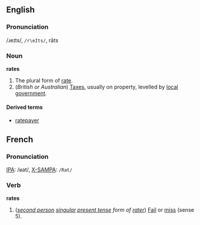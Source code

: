 ==English==

===Pronunciation===

/ɹeɪts/, <tt>/r\eIts/</tt>, rāts

===Noun===

'''rates'''

#The plural form of [[rate]].
#(''British or Australian'') [[Tax]]es, usually on property, levelled by [[local government]].

====Derived terms====

*[[ratepayer]]

==French==

===Pronunciation===

[[w:International Phonetic Alphabet|IPA]]: /ʁat/, [[w:X-SAMPA|X-SAMPA]]: <tt>/Rat/</tt>

===Verb===

'''rates'''

#(''[[second person]] [[singular]] [[present tense]] form of [[rater]]'') [[Fail]] or [[miss#Transitive verb|miss]] (sense 5).